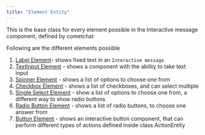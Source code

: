 ```yaml
---
title: "Element Entity"
---
```


This is the base class for every element possible in the Interactive message component, defined by cometchat

Following are the different elements possible

1. [Label Element](/docs/ui-kit/android/v4/interactive-label-element)- shows fixed text in an `Interactive message`
2. [TextInput Element](/docs/ui-kit/android/v4/interactive-textinput-element) - shows a component with the ability to take text input
3. [Spinner Element](/docs/ui-kit/android/v4/interactive-spinner-element) - shows a list of options to choose one from
4. [Checkbox Element](/docs/ui-kit/android/v4/interactive-checkbox-element) - shows a list of checkboxes, and can select multiple
5. [Single Select Element](/docs/ui-kit/android/v4/interactive-single-select-element) - show a list of options to choose one from, a different way to show radio buttons
6. [Radio Button Element](/docs/ui-kit/android/v4/interactive-radio-button-element) - shows a list of radio buttons, to choose one answer from
7. [Button Element](/docs/ui-kit/android/v4/interactive-button-element) - shows an interactive button component, that can perform different types of actions defined inside class ActionEntity
